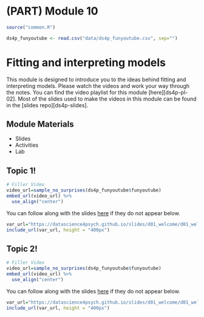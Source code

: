 # (PART) Module 10 {-}

```r
source("common.R")

ds4p_funyoutube <- read.csv("data/ds4p_funyoutube.csv", sep="")

```


# Fitting and interpreting models

This module is designed to introduce you to the ideas behind fitting and interpreting models. Please watch the videos and work your way through the notes. You can find the video playlist for this module [here][ds4p-pl-02]. Most of the slides used to make the videos in this module can be found in the [slides repo][ds4p-slides].


## Module Materials

* Slides
<!-- 
  * [Tidy data and data wrangling](https://datascience4psych.github.io/slides/d01_welcome/d01_welcome.html)
  * [Joining data from multiple sources](https://datascience4psych.github.io/slides/d01_welcome/d01_welcome.html)
-->  
* Activities
<!-- 
  * [Star Wars!](https://github.com/DataScience4Psych/ae-03-starwars-dataviz)
-->  
* Lab
<!-- 
	* [302-nobel-laureates]
-->  

## Topic 1!

```r
# Filler Video
video_url=sample_no_surprises(ds4p_funyoutube$funyoutube)
embed_url(video_url) %>%
  use_align("center")
```

You can follow along with the slides [here](https://datascience4psych.github.io/slides/d01_welcome/d01_welcome.html) if they do not appear below.

```r
var_url="https://datascience4psych.github.io/slides/d01_welcome/d01_welcome.html"
include_url(var_url, height = "400px")
```


## Topic 2!

```r
# Filler Video
video_url=sample_no_surprises(ds4p_funyoutube$funyoutube)
embed_url(video_url) %>%
  use_align("center")
```

You can follow along with the slides [here](https://datascience4psych.github.io/slides/d01_welcome/d01_welcome.html) if they do not appear below.

```r
var_url="https://datascience4psych.github.io/slides/d01_welcome/d01_welcome.html"
include_url(var_url, height = "400px")
```


<!-- 

## Activity 03: Star Wars!

```r
var_url="https://datascience4psych.github.io/slides/d04_ggplot2/d04_ggplot2.html#19"
include_url(var_url, height = "400px")
```

You can find the materials for the Star Wars activity [here](https://github.com/DataScience4Psych/ae-03-starwars-dataviz). The compiled version should look something like the following...

```r
var_url="https://datascience4psych.github.io/ae-03-starwars-dataviz/starwars.html"
include_url(var_url, height = "400px")
```
-->
